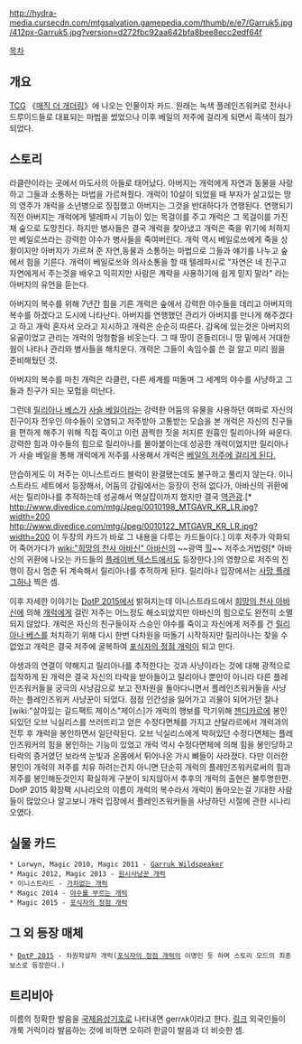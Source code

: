 http://hydra-media.cursecdn.com/mtgsalvation.gamepedia.com/thumb/e/e7/Garruk5.jpg/412px-Garruk5.jpg?version=d272fbc92aa642bfa8bee8ecc2edf64f

[[목차]]
== 개요 ==
[[TCG]] 《[[매직 더 개더링]]》에 나오는 인물이자 카드. 원래는 녹색 플레인즈워커로 전사나 드루이드들로 대표되는 마법을 썼었으나 이후 베일의 저주에 걸리게 되면서 흑색이 첨가되었다.

== 스토리 ==
라클란이라는 곳에서 마도사의 아들로 태어났다. 아버지는 개럭에게 자연과 동물을 사랑하고 그들과 소통하는 마법을 가르쳐줬다. 개럭이 10살이 되었을 때 부자가 살고있는 땅의 영주가 개럭을 소년병으로 징집했고 아버지는 그것을 반대하다가 연행된다. 연행되기 직전 아버지는 개럭에게 텔레파시 기능이 있는 목걸이를 주고 개럭은 그 목걸이를 가진 채 숲으로 도망친다. 하지만 병사들은 결국 개럭을 찾아냈고 개럭은 죽을 위기에 처하지만 베일로쓰라는 강력한 야수가 병사들을 죽여버린다. 개럭 역시 베일로쓰에게 죽을 상황이지만 아버지가 가르쳐 준 자연,동물과 소통하는 마법으로 그들과 얘기를 나누고 숲에서 힘을 기른다.
개럭이 베일로쓰와 의사소통을 할 때 텔레파시로 "자연은 네 친구고 자연에게서 주는것을 배우고 익히지만 사람은 계략을 사용하기에 쉽게 믿지 말라" 라는 아버지의 유언을 듣는다.

아버지의 복수를 위해 7년간 힘을 기른 개럭은 숲에서 강력한 야수들을 데리고 아버지의 복수를 하겠다고 도시에 나타난다. 아버지를 연행했던 관리가 아버지를 만나게 해주겠다고 하고 개럭 혼자서 오라고 지시하고 개럭은 순순히 따른다. 감옥에 있는것은 아버지의 유골이었고 관리는 개럭의 멍청함을 비웃는다. 그 때 땅이 흔들리더니 땅 밑에서 거대한 웜이 나타나 관리와 병사들을 해치운다. 개럭은 그들이 속임수를 쓴 걸 알고 미리 웜을 준비해뒀던 것.

아버지의 복수를 마친 개럭은 라클란, 다른 세계를 떠돌며 그 세계의 야수를 사냥하고 그들과 친구가 되는 모험을 떠난다.

그런데 [[릴리아나 베스]]가 [[사슬 베일]]이라는 강력한 어둠의 유물을 사용하던 여파로 자신의 친구이자 전우인 야수들이 오염되고 저주받아 고통받는 모습을 본 개럭은 자신의 친구들을 편하게 해주기 위해 직접 죽이고 이런 끔찍한 짓을 저지른 원흉인 릴리아나와 싸운다. 강력한 힘과 야수들의 힘으로 릴리아나를 몰아붙이는데 성공한 개럭이었지만 릴리아나가 사슬 베일을 통해 개럭에게 저주를 사용해서 개럭은 [[가차없는 개럭|베일의 저주에 걸리게 된다.]]

안습하게도 이 저주는 이니스트라드 블럭이 완결됐는데도 불구하고 풀리지 않는다. 이니스트라드 세트에서 등장해서, 어둠의 강림에서는 등장이 전혀 없다가, 아바신의 귀환에서는 릴리아나를 추적하는데 성공해서 멱살잡이까지 했지만 결국 [[역관광]].[* http://www.divedice.com/mtg/Jpeg/0010198_MTGAVR_KR_LR.jpg?width=200 http://www.divedice.com/mtg/Jpeg/0010122_MTGAVR_KR_LR.jpg?width=200 이 두장의 카드가 바로 그 내용을 다루는 카드들이다.] 이후 저주가 악화되어 죽어가다가 [[wiki:"희망의 천사 아바신" 아바신]]의 ~~광역 [[힐]]~~ 저주소거법령[* 아바신의 귀환에 나오는 카드들의 [[플레이버 텍스트]]에서도 등장한다.]의 영향으로 저주의 진행이 잠시 멈춘 뒤 계속해서 릴리아나를 추적하게 된다. 릴리아나 입장에서는 [[사망 플래그]]하나 찍은 셈.

이후 자세한 이야기는 [[DotP 2015]]에서 밝혀지는데 이니스트라드에서 [[희망의 천사 아바신]]에 의해 [[가차없는 개럭|개럭]]에게 걸린 저주는 어느정도 해소되었지만 아바신의 힘으로도 완전히 소멸 되지 않았다. 개럭은 자신의 친구들이자 스승인 야수를 죽이고 자신에게 저주를 건 [[릴리아나 베스]]를 처치하기 위해 다시 한번 다차원을 떠돌기 시작하지만 릴리아나는 찾을 수 없었고 개럭은 결국 저주에 굴복하여 [[포식자의 정점 개럭]]이 되고 만다.

야생과의 연결이 약해지고 릴리아나를 추적한다는 것과 사냥이라는 것에 대해 광적으로 집착하게 된 개럭은 결국 자신의 타락을 받아들이고 릴리아나 뿐만이 아니라 다른 플레인즈워커들을 궁극의 사냥감으로 보고 전차원을 돌아다니면서 플레인즈워커들을 사냥하는 플레인즈워커 사냥꾼이 되었다. 점점 인간성을 잃어가고 괴물이 되어가던 찰나 [wiki:"살아있는 길드팩트 제이스"제이스]가 개럭의 행보를 막기위해 [[젠디카르]]에 봉인되있던 오브 닉실리스를 쓰러뜨리고 얻은 수정다면체를 가지고 샨달라르에서 개럭과의 전투 후 개럭을 봉인하면서 일단락된다. 오브 닉실리스에게 박혀있던 수정다면체는 플레인즈워커의 힘을 봉인하는 기능이 있었고 개럭 역시 수정다면체에 의해 힘을 봉인당하고 타락의 증거였던 보라색 눈빛과 온몸에서 튀어나온 가시 뼈들이 사라졌다. 다만 이러한 봉인이 개럭의 저주를 치유 하려는건지 아니면 단순히 개럭의 플레인즈워커로써의 힘과 저주를 봉인해둔것인지 확실하게 구분이 되지않아서 추후의 개럭의 출현은 불투명한편. DotP 2015 확장팩 시나리오의 이름이 개럭의 복수라서 개럭이 돌아오는걸 기대한 사람들이 많았으나 알고보니 개럭 입장에서 플레인즈워커들을 사냥하던 시절에 관한 시나리오였다.

== 실물 카드 ==
 * Lorwyn, Magic 2010, Magic 2011 - [[Garruk Wildspeaker]]
 * Magic 2012, Magic 2013 - [[원시사냥꾼 개럭]]
 * 이니스트라드 - [[가차없는 개럭]]
 * Magic 2014 - [[야수를 부르는 개럭]]
 * Magic 2015 - [[포식자의 정점 개럭]]

== 그 외 등장 매체 ==
 * [[DotP 2015]] - 차원학살자 개럭([[포식자의 정점 개럭]]의 이명인 듯 하며 스토리 모드의 최종보스로 등장한다.)

== 트리비아 ==

이름의 정확한 발음을 [[국제음성기호]]로 나타내면 gerrʌk이라고 한다. [http://markrosewater.tumblr.com/post/100131102053/isnt-garruk-pronounced-guh-like-in-rug-ruk-like 링크] 외국인들이 개룩 거럭이라 발음하는 것에 비하면 오히려 한글이 발음과 더 비슷한 셈.
